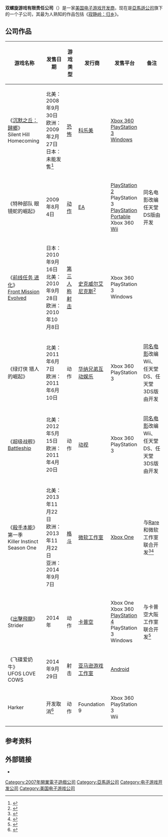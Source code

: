 {{NoteTA
| G1=Games
|1=zh-hans:尔湾 (加利福尼亚州);zh-hant:爾灣 (加利福尼亞州);
|2=zh-hans:尔湾;zh-hant:爾灣;
|3=zh-cn:寂静岭：归乡; zh-tw:沉默之丘：歸鄉; zh-hk:詭魅山房- 落葉歸根;
}}
{{Infobox company
|name =Double Helix Games LLC
|logo   = [[File:Double_Helix_Games_logo.png|250px]]
|caption        = 公司2014年起使用的标志
|company_slogan =
|type   = [[亞馬遜公司|亚马逊]]之[[子公司|子公司]]
|foundation     =2007年
|location       =[[美国|美国]][[加利福尼亚州|加利福尼亚州]][[歐文_(加利福尼亞州)|尔湾]]
|industry       =[[电子游戏产业|电子游戏]]
|revenue        =
|parent         = [[Amazon.com|Amazon.com]]
|num_employees  = >60（2014年时）
|homepage       =[http://www.doublehelixgames.com/ Double Helix Games]
}}

'''双螺旋游戏有限责任公司'''（{{lang-en|'''Double Helix Games LLC'''}}）是一家[[美国|美国]][[电子游戏开发商|电子游戏开发商]]，现在是[[亞馬遜公司|亞馬遜公司]]旗下的一个子公司，其最为人熟知的作品包括《[[寂静岭：归乡|寂静岭：归乡]]》。

== 公司作品 ==
{| class="wikitable" border="1" style="width: 100%;"
|-
! 游戏名称
! 发售日期
! 游戏类型
! 发行商
! 发售平台
! 备注
|-
| 《[[沉默之丘：歸鄉|沉默之丘：歸鄉]]》<br>Silent Hill Homecoming
| 北美：2008年9月30日<br>欧洲：2009年2月27日<br>日本：未能发售<ref name="jap">{{cite web|url=http://kotaku.com/5356083/silent-hill-homecoming-not-coming-to-japan|title=Silent Hill: Homecoming Not Coming To Japan|publisher=Kotaku|accessdate=2009-09-10|date=2008-09-09|first=Brian|last=Ashcraft|archive-date=2009-09-11|archive-url=https://web.archive.org/web/20090911085918/http://kotaku.com/5356083/silent-hill-homecoming-not-coming-to-japan|dead-url=no}}</ref>
| [[恐怖游戏|恐怖]]
| [[科乐美|科乐美]]
| [[Xbox_360|Xbox 360]]<br>[[PlayStation_3|PlayStation 3]]<br>[[Windows|Windows]]
| 
|-
| 《特种部队 眼镜蛇的崛起》<br>{{tsl|en|G.I. Joe: The Rise of Cobra (video game)|G.I. Joe: The Rise of Cobra}}
| 2009年8月4日
| [[动作游戏|动作]]
| [[EA|EA]]
| [[PlayStation_2|PlayStation 2]]<br>PlayStation 3<br>[[PlayStation_Portable|PlayStation Portable]]<br>Xbox 360<br>[[Wii|Wii]]
| 同名电影改编<br>任天堂DS版由{{le|Backbone Entertainment|Backbone Entertainment}}开发
|-
| 《[[前线任务_进化|前线任务 进化]]》<br>[[Front_Mission_Evolved|Front Mission Evolved]]<br>{{lang|ja|フロントミッション エボルヴ}}
| 日本：2010年9月16日<br>北美：2010年9月28日<br>欧洲：2010年10月8日
| [[第三人称射击游戏|第三人称射击]]
| [[史克威尔艾尼克斯|史克威尔艾尼克斯]]<ref name="announcement">{{cite web|url=http://www.escapistmagazine.com/news/view/92062|title=Square-Enix Announces New Front Mission, Nier|last=Ng|first=Keane|publisher=Escapist Magazine|date=May 29, 2009|accessdate=2009-06-03|archive-date=2009-06-08|archive-url=https://web.archive.org/web/20090608050521/http://www.escapistmagazine.com/news/view/92062|dead-url=no}}</ref>

| Xbox 360<br>PlayStation 3<br>Windows
| 
|-
| 《绿灯侠 猎人的崛起》<br>{{tsl|en|Green Lantern: Rise of the Manhunters|Green Lantern: Rise of the Manhunters}}
| 北美：2011年6月7日<br>欧洲：2011年6月10日
| 动作
| [[华纳兄弟互动娱乐|华纳兄弟互动娱乐]]
| Xbox 360<br>PlayStation 3
| [[绿灯侠_(电影)|同名电影]]改编<br>Wii、任天堂DS、任天堂3DS版由{{le|Griptonite Games|Griptonite Games}}开发
|-
| 《超级战舰》<br>[[Battleship|Battleship]]
| 北美：2012年5月15日<br>欧洲：2011年4月20日
| 动作
| [[动视|动视]]
| Xbox 360<br>PlayStation 3
| [[超級戰艦|同名电影]]改编<br>Wii、任天堂DS、任天堂3DS版由{{le|Magic Pockets|Magic Pockets (game studio)}}开发
|-
| 《[[殺手本能_(2013年遊戲)|殺手本能]]》第一季<br>Killer Instinct Season One
| 北美：2013年11月22日<br>欧洲：2013年11月22日<br>亚洲：2014年9月7日
| [[格斗游戏|格斗]]
| [[微软工作室|微软工作室]]
| [[Xbox_One|Xbox One]]
| 与[[Rare|Rare]]和微软工作室联合开发<ref>{{cite web |last=Leone |first=Matt |url=http://www.polygon.com/e3-2013/2013/6/14/4420310/defending-killer-instinct |title=Defending Killer Instinct |publisher=Polygon |date=2013-06-14 |accessdate=2014-01-19 |archive-date=2014-01-22 |archive-url=https://web.archive.org/web/20140122174449/http://www.polygon.com/e3-2013/2013/6/14/4420310/defending-killer-instinct |dead-url=no }}</ref><ref>{{cite web| title=Rare involved. Ken Lobb "intimately involved".| publisher=[[Eurogamer|Eurogamer]]| url=http://www.eurogamer.net/articles/2013-06-11-microsoft-explains-killer-instinct-reboots-free-to-download-pay-for-more-characters-business-model| accessdate=2014-06-18| archive-date=2014-05-24| archive-url=https://web.archive.org/web/20140524073353/http://www.eurogamer.net/articles/2013-06-11-microsoft-explains-killer-instinct-reboots-free-to-download-pay-for-more-characters-business-model| dead-url=no}}</ref>
|-
| 《[[出擊飛龍_(2014年遊戲)|出擊飛龍]]》<br>Strider 
| 2014年<!--北美：2014年2月18日<br>欧洲：2013年11月22日<br>日本：<br>台港：2014年9月23日-->
| 动作
| [[卡普空|卡普空]]
| Xbox One<br>Xbox 360<br>[[PlayStation_4|PlayStation 4]]<br>PlayStation 3<br>Windows
| 与卡普空大阪工作室联合开发<ref name="gematsureveal">{{cite web|url=http://gematsu.com/2013/07/capcom-announces-new-strider-early-2014|title=Capcom announces new Strider for early 2014|publisher=Gematsu|date=July 18, 2013|accessdate=July 27, 2013|archive-date=2014-12-29|archive-url=https://web.archive.org/web/20141229152043/http://gematsu.com/2013/07/capcom-announces-new-strider-early-2014|dead-url=no}}</ref>
|-
| 《飞碟爱奶牛》<br>UFOS LOVE COWS
| 2014年9月29日
| 射击
| [[亚马逊游戏工作室|亚马逊游戏工作室]]
| [[Android|Android]]
| 
|- 
| Harker
| 开发取消<ref>{{cite web | author=Clements, Ryan | date=April 22, 2008 | title=Harker On Hold | url=http://au.wii.ign.com/articles/868/868624p1.html | work=IGN.com | accessdate=2008-10-06 | archive-date=2012-03-12 | archive-url=https://web.archive.org/web/20120312060825/http://au.wii.ign.com/articles/868/868624p1.html | dead-url=no }}</ref>
| 动作
| Foundation 9
| Xbox 360<br>PlayStation 3<br>Wii
| 
|}

== 参考资料 ==
{{reflist}}

== 外部链接 ==
* {{Official|http://www.doublehelixgames.com/}}{{en}}

{{Amazon}}

{{DEFAULTSORT:Double Helix Games}}
[[Category:2007年開業電子遊戲公司|Category:2007年開業電子遊戲公司]]
[[Category:亞馬遜公司|Category:亞馬遜公司]]
[[Category:电子游戏开发公司|Category:电子游戏开发公司]]
[[Category:美国电子游戏公司|Category:美国电子游戏公司]]